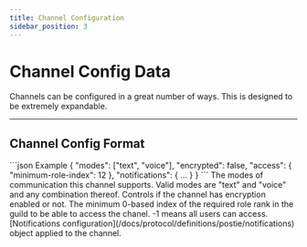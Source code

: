 ```yaml
---
title: Channel Configuration
sidebar_position: 3
---
```



# Channel Config Data

Channels can be configured in a great number of ways. This is designed to be extremely expandable.

---

## Channel Config Format

<SchemaExample path="/definitions/channel/config.json">
```json Example
{
    "modes": ["text", "voice"],
    "encrypted": false,
    "access": {
        "minimum-role-index": 12
    },
    "notifications": {  ...  }
}
```
</SchemaExample>

<ParamsList>
    <Param name="modes" type="array" required>
        The modes of communication this channel supports. Valid modes are "text" and "voice" and any combination thereof.
    </Param>
    <Param name="encrypted" type="bool" required>
        Controls if the channel has encryption enabled or not.
    </Param>
    <Param name="access.minimum-role-index" type="int">
        The minimum 0-based index of the required role rank in the guild to be able to access the chanel. -1 means all
        users can access.
    </Param>
    <Param name="notifications" type="object">
        [Notifications configuration](/docs/protocol/definitions/postie/notifications) object applied to the channel.
    </Param>
</ParamsList>
